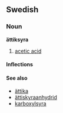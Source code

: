 ==Swedish==
===Noun===
'''ättiksyra'''
#[[acetic acid]]

====Inflections====
{{sv-noun-un|gender=Common|ättiskyra|ättiksyran|ättiksyras|ättiksrans}}

====See also====
*[[ättika]]
*[[ättiskyraanhydrid]]
*[[karboxylsyra]]